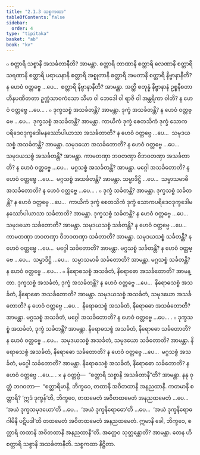 ```yaml
---
title: "2.1.3 သစ္စကထာ"
tableOfContents: false
sidebar:
  order: 4
type: "tipitaka"
basket: "ab"
book: "kv"
---
```



<DynamicBreadcrumb />

<Division number="452" book="kv">

<Paragraph number="1559" book="kv">
๐ စတ္တာရိ သစ္စာနိ အသင်္ခတာနီတိ? အာမန္တာ. စတ္တာရိ တာဏာနိ စတ္တာရိ လေဏာနိ စတ္တာရိ သရဏာနိ စတ္တာရိ ပရာယနာနိ စတ္တာရိ အစ္စုတာနိ စတ္တာရိ အမတာနိ စတ္တာရိ နိဗ္ဗာနာနီတိ? န ဟေဝံ ဝတ္တဗ္ဗေ …ပေ…  စတ္တာရိ နိဗ္ဗာနာနီတိ? အာမန္တာ. အတ္ထိ စတုန္နံ နိဗ္ဗာနာနံ ဥစ္စနီစတာ ဟီနပဏီတတာ ဥက္ကံသာဝကံသော သီမာ ဝါ ဘေဒေါ ဝါ ရာဇိ ဝါ အန္တရိကာ ဝါတိ? န ဟေဝံ ဝတ္တဗ္ဗေ …ပေ… .
</Paragraph>

<Paragraph number="1560" book="kv">
๐ ဒုက္ခသစ္စံ အသင်္ခတန္တိ? အာမန္တာ. ဒုက္ခံ အသင်္ခတန္တိ? န ဟေဝံ ဝတ္တဗ္ဗေ …ပေ…  ဒုက္ခသစ္စံ အသင်္ခတန္တိ? အာမန္တာ. ကာယိကံ ဒုက္ခံ စေတသိကံ ဒုက္ခံ သောကပရိဒေဝဒုက္ခဒေါမနဿော်ပါယာသာ အသင်္ခတာတိ? န ဟေဝံ ဝတ္တဗ္ဗေ …ပေ…  သမုဒယသစ္စံ အသင်္ခတန္တိ? အာမန္တာ. သမုဒယော အသင်္ခတောတိ? န ဟေဝံ ဝတ္တဗ္ဗေ …ပေ…  သမုဒယသစ္စံ အသင်္ခတန္တိ? အာမန္တာ. ကာမတဏှာ ဘဝတဏှာ ဝိဘဝတဏှာ အသင်္ခတာတိ? န ဟေဝံ ဝတ္တဗ္ဗေ …ပေ…  မဂ္ဂသစ္စံ အသင်္ခတန္တိ? အာမန္တာ. မဂ္ဂေါ အသင်္ခတောတိ? န ဟေဝံ ဝတ္တဗ္ဗေ …ပေ…  မဂ္ဂသစ္စံ အသင်္ခတန္တိ? အာမန္တာ. သမ္မာဒိဋ္ဌိ …ပေ…  သမ္မာသမာဓိ အသင်္ခတောတိ? န ဟေဝံ ဝတ္တဗ္ဗေ …ပေ… .
</Paragraph>

<Paragraph number="1561" book="kv">
๐ ဒုက္ခံ သင်္ခတန္တိ? အာမန္တာ. ဒုက္ခသစ္စံ သင်္ခတန္တိ? န ဟေဝံ ဝတ္တဗ္ဗေ …ပေ…  ကာယိကံ ဒုက္ခံ စေတသိကံ ဒုက္ခံ သောကပရိဒေဝဒုက္ခဒေါမနဿော်ပါယာသာ သင်္ခတာတိ? အာမန္တာ. ဒုက္ခသစ္စံ သင်္ခတန္တိ? န ဟေဝံ ဝတ္တဗ္ဗေ …ပေ…  သမုဒယော သင်္ခတောတိ? အာမန္တာ. သမုဒယသစ္စံ သင်္ခတန္တိ? န ဟေဝံ ဝတ္တဗ္ဗေ …ပေ…  ကာမတဏှာ ဘဝတဏှာ ဝိဘဝတဏှာ သင်္ခတာတိ? အာမန္တာ. သမုဒယသစ္စံ သင်္ခတန္တိ? န ဟေဝံ ဝတ္တဗ္ဗေ …ပေ…  မဂ္ဂေါ သင်္ခတောတိ? အာမန္တာ. မဂ္ဂသစ္စံ သင်္ခတန္တိ? န ဟေဝံ ဝတ္တဗ္ဗေ …ပေ…  သမ္မာဒိဋ္ဌိ …ပေ…  သမ္မာသမာဓိ သင်္ခတောတိ? အာမန္တာ. မဂ္ဂသစ္စံ သင်္ခတန္တိ? န ဟေဝံ ဝတ္တဗ္ဗေ …ပေ… .
</Paragraph>

</Division>
<Division number="453" book="kv">

<Paragraph number="1562" book="kv">
๐ နိရောဓသစ္စံ အသင်္ခတံ, နိရောဓော အသင်္ခတောတိ? အာမန္တာ. ဒုက္ခသစ္စံ အသင်္ခတံ, ဒုက္ခံ အသင်္ခတန္တိ? န ဟေဝံ ဝတ္တဗ္ဗေ …ပေ…  နိရောဓသစ္စံ အသင်္ခတံ, နိရောဓော အသင်္ခတောတိ? အာမန္တာ. သမုဒယသစ္စံ အသင်္ခတံ, သမုဒယော အသင်္ခတောတိ? န ဟေဝံ ဝတ္တဗ္ဗေ …ပေ…  နိရောဓသစ္စံ အသင်္ခတံ, နိရောဓော အသင်္ခတောတိ? အာမန္တာ. မဂ္ဂသစ္စံ အသင်္ခတံ, မဂ္ဂေါ အသင်္ခတောတိ? န ဟေဝံ ဝတ္တဗ္ဗေ …ပေ… .
</Paragraph>

<Paragraph number="1563" book="kv">
๐ ဒုက္ခသစ္စံ အသင်္ခတံ, ဒုက္ခံ သင်္ခတန္တိ? အာမန္တာ. နိရောဓသစ္စံ အသင်္ခတံ, နိရောဓော သင်္ခတောတိ? န ဟေဝံ ဝတ္တဗ္ဗေ …ပေ…  သမုဒယသစ္စံ အသင်္ခတံ, သမုဒယော သင်္ခတောတိ? အာမန္တာ. နိရောဓသစ္စံ အသင်္ခတံ, နိရောဓော သင်္ခတောတိ? န ဟေဝံ ဝတ္တဗ္ဗေ …ပေ…  မဂ္ဂသစ္စံ အသင်္ခတံ, မဂ္ဂေါ သင်္ခတောတိ? အာမန္တာ. နိရောဓသစ္စံ အသင်္ခတံ, နိရောဓော သင်္ခတောတိ? န ဟေဝံ ဝတ္တဗ္ဗေ …ပေ… .
</Paragraph>

</Division>
<Division number="454" book="kv">

<Paragraph number="1564" book="kv">
× န ဝတ္တဗ္ဗံ—  “စတ္တာရိ သစ္စာနိ အသင်္ခတာနီ”တိ? အာမန္တာ. နနု ဝုတ္တံ ဘဂဝတာ—  “စတ္တာရိမာနိ, ဘိက္ခဝေ, တထာနိ အဝိတထာနိ အနညထာနိ. ကတမာနိ စတ္တာရိ? ‘ဣဒံ ဒုက္ခန်’တိ, ဘိက္ခဝေ, တထမေတံ အဝိတထမေတံ အနညထမေတံ …ပေ…  ‘အယံ ဒုက္ခသမုဒယော’တိ …ပေ…  ‘အယံ ဒုက္ခနိရောဓော’တိ …ပေ…  ‘အယံ ဒုက္ခနိရောဓဂါမိနီ ပဋိပဒါ’တိ တထမေတံ အဝိတထမေတံ အနညထမေတံ. ဣမာနိ ခေါ, ဘိက္ခဝေ, စတ္တာရိ တထာနိ အဝိတထာနိ အနညထာနီ”တိ. အတ္ထေဝ သုတ္တန္တောတိ? အာမန္တာ. တေန ဟိ စတ္တာရိ သစ္စာနိ အသင်္ခတာနီတိ.

</Paragraph>
</Division>

<Paragraph number="1565" type="center" book="kv">
သစ္စကထာ နိဋ္ဌိတာ.
</Paragraph>